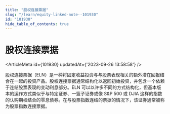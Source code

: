 ```yaml
---
title: "股权连接票据"
slug: "/learn/equity-linked-note--101930"
id: "101930"
hide_table_of_contents: true
---
```



# 股权连接票据

<ArticleMeta id={101930} updatedAt={'2023-09-26 13:58:58'} />
<div className='border-solid border-b border-t-0 my-4 border-[var(--ifm-color-gray-300)]' />

股权连接票据（ELN）是一种将固定收益投资与与股票表现相关的额外潜在回报结合在一起的投资产品。股权连接票据通常结构化以返回初始投资，并包含一个依赖于连结股票表现的变动利息部分。ELN 可以以许多不同的方式结构化，但基本版本的运作方式类似于与特定证券、一篮子证券或像 S&P 500 或 DJIA 这样的指数的认购期权结合的零息债券。在与股票指数连结的票据的情况下，该证券通常被称为股票指数连接票据。
